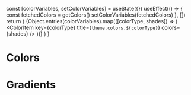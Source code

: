 
  const [colorVariables, setColorVariables] = useState({})
  useEffect(() => {
    const fetchedColors = getColors()
    setColorVariables(fetchedColors)
  }, [])
  return (
    <ColorPalette>
      {Object.entries(colorVariables).map(([colorType, shades]) => (
        <ColorItem key={colorType} title={`theme.colors.${colorType}`} colors={shades} />
      ))}
    </ColorPalette>
  )
}

<Meta title="Tokens/Colors" />

# Colors

<AllColors />

# Gradients

<ColorPalette>
  <ColorItem
    title="Green to Light"
    colors={{
      '.btg-gradient-green':
        'linear-gradient(147deg, var(--btg-color-brand-green), var(--btg-color-brand-light))',
    }}
  />
  <ColorItem
    title="Pink to Light"
    colors={{
      '.btg-gradient-pink':
        'linear-gradient(147deg, var(--btg-color-brand-pink), var(--btg-color-brand-light))',
    }}
  />
  <ColorItem
    title="Yellow to Light"
    colors={{
      '.btg-gradient-yellow':
        'linear-gradient(147deg, var(--btg-color-brand-yellow), var(--btg-color-brand-light))',
    }}
  />
</ColorPalette>
